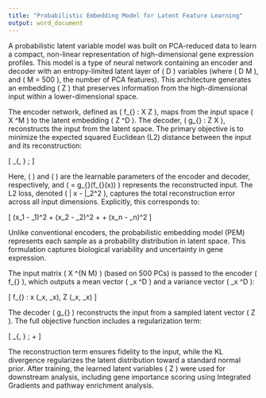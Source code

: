 ```yaml
---
title: "Probabilistic Embedding Model for Latent Feature Learning"
output: word_document
---
```


A probabilistic latent variable model was built on PCA-reduced data to learn a compact, non-linear representation of high-dimensional gene expression profiles. This model is a type of neural network containing an encoder and decoder with an entropy-limited latent layer of \( D \) variables (where \( D \ll M \), and \( M = 500 \), the number of PCA features). This architecture generates an embedding \( Z \) that preserves information from the high-dimensional input within a lower-dimensional space.

The encoder network, defined as \( f_{\phi} : X \rightarrow Z \), maps from the input space \( X \in \mathbb{R}^M \) to the latent embedding \( Z \in \mathbb{R}^D \). The decoder, \( g_{\varphi} : Z \rightarrow X \), reconstructs the input from the latent space. The primary objective is to minimize the expected squared Euclidean (L2) distance between the input and its reconstruction:

\[
\min_{\phi, \varphi} \; \mathbb{E} \left[ \left\| x - g_{\varphi}(f_{\phi}(x)) \right\|_2^2 \right]
\]

Here, \( \phi \) and \( \varphi \) are the learnable parameters of the encoder and decoder, respectively, and \( \hat{x} = g_{\varphi}(f_{\phi}(x)) \) represents the reconstructed input. The L2 loss, denoted \( \| x - \hat{x} \|_2^2 \), captures the total reconstruction error across all input dimensions. Explicitly, this corresponds to:

\[
(x_1 - \hat{x}_1)^2 + (x_2 - \hat{x}_2)^2 + \cdots + (x_n - \hat{x}_n)^2
\]

Unlike conventional encoders, the probabilistic embedding model (PEM) represents each sample as a probability distribution in latent space. This formulation captures biological variability and uncertainty in gene expression.

The input matrix \( X \in \mathbb{R}^{N \times M} \) (based on 500 PCs) is passed to the encoder \( f_{\phi} \), which outputs a mean vector \( \mu_x \in \mathbb{R}^D \) and a variance vector \( \sigma_x \in \mathbb{R}^D \):

\[
f_{\phi} : x \rightarrow (\mu_x, \sigma_x), \quad Z \sim \mathcal{N}(\mu_x, \sigma_x)
\]

The decoder \( g_{\varphi} \) reconstructs the input from a sampled latent vector \( Z \). The full objective function includes a regularization term:

\[
\min_{\phi, \varphi} \; \mathbb{E} \left[ \left\| x - g_{\varphi}(f_{\phi}(x)) \right\|_2^2 \right] + \text{KL} \left[ \mathcal{N}(\mu_x, \sigma_x) \| \mathcal{N}(0, 1) \right]
\]

The reconstruction term ensures fidelity to the input, while the KL divergence regularizes the latent distribution toward a standard normal prior. After training, the learned latent variables \( Z \) were used for downstream analysis, including gene importance scoring using Integrated Gradients and pathway enrichment analysis.
